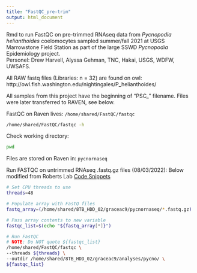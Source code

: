 ```yaml
---
title: "FastQC_pre-trim"
output: html_document
---
```


Rmd to run FastQC on pre-trimmed RNAseq data from _Pycnopodia helianthoides_ coelomocytes sampled summer/fall 2021 at USGS Marrowstone Field Station as part of the large SSWD _Pycnopodia_ Epidemiology project.      
Personel: Drew Harvell, Alyssa Gehman, TNC, Hakai, USGS, WDFW, UWSAFS. 

All RAW fastq files (Libraries: n = 32) are found on owl: http://owl.fish.washington.edu/nightingales/P_helianthoides/ 

All samples from this project have the beginning of "PSC_" filename. 
Files were later transferred to RAVEN, see below. 

FastQC on Raven lives: `/home/shared/FastQC/fastqc`

```bash
/home/shared/FastQC/fastqc -h
```

Check working directory:
```bash
pwd
```

Files are stored on Raven in: `pycnornaseq`

Run FASTQC on untrimmed RNAseq .fastq.gz files (08/03/2022):
Below modified from Roberts Lab [Code Snippets](https://robertslab.github.io/resources/code_Snippets/)     
```bash
# Set CPU threads to use
threads=48

# Populate array with FastQ files
fastq_array=(/home/shared/8TB_HDD_02/graceac9/pycnornaseq/*.fastq.gz)

# Pass array contents to new variable
fastqc_list=$(echo "${fastq_array[*]}")

# Run FastQC
# NOTE: Do NOT quote ${fastqc_list}
/home/shared/FastQC/fastqc \
--threads ${threads} \
--outdir /home/shared/8TB_HDD_02/graceac9/analyses/pycno/ \
${fastqc_list}
```




